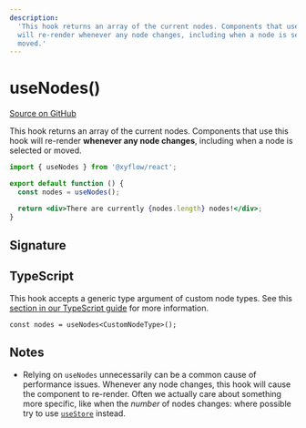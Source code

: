 ```yaml
---
description:
  'This hook returns an array of the current nodes. Components that use this hook
  will re-render whenever any node changes, including when a node is selected or
  moved.'
---
```


# useNodes()

[Source on GitHub](https://github.com/xyflow/xyflow/blob/main/packages/react/src/hooks/useNodes.ts)

This hook returns an array of the current nodes. Components that use this hook
will re-render **whenever any node changes**, including when a node is selected
or moved.

```jsx
import { useNodes } from '@xyflow/react';

export default function () {
  const nodes = useNodes();

  return <div>There are currently {nodes.length} nodes!</div>;
}
```

## Signature

<APIDocs functionName="useNodes" />

## TypeScript

This hook accepts a generic type argument of custom node types. See this
[section in our TypeScript guide](/learn/advanced-use/typescript#nodetype-edgetype-unions) for more information.

```tsx
const nodes = useNodes<CustomNodeType>();
```

## Notes

- Relying on `useNodes` unnecessarily can be a common cause of performance
  issues. Whenever any node changes, this hook will cause the component to
  re-render. Often we actually care about something more specific, like when
  the _number_ of nodes changes: where possible try to use
  [`useStore`](/api-reference/hooks/use-store) instead.
